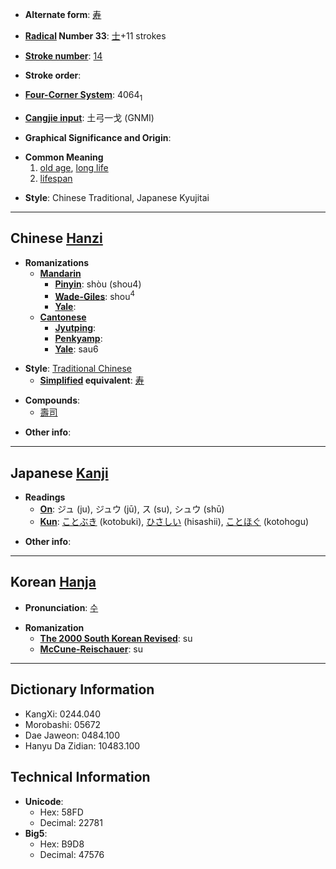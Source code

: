 * '''Alternate form''': [[寿]]

* '''[[Wiktionary:Chinese radical index| Radical]] Number 33''': [[Wiktionary:Chinese radical index 士|士]]+11 strokes

* '''[[Wiktionary:Chinese total strokes index|Stroke number]]''': [[Wiktionary:Chinese total strokes index 14|14]]

* '''Stroke order''': 

* '''[[Wiktionary:Chinese four corner index|Four-Corner System]]''': 4064<sub>1</sub>

* '''[[Wiktionary:Chinese Cangjie index|Cangjie input]]''': 土弓一戈 (GNMI)

* '''Graphical Significance and Origin''': 

* '''Common Meaning'''
*# [[old age]], [[long life]]
*# [[lifespan]]

* '''Style''': Chinese Traditional, Japanese Kyujitai

----

== Chinese [[Hanzi]] ==

* '''Romanizations'''
** '''[[Mandarin]]'''
*** '''[[Pinyin]]''': shòu (shou4)
*** '''[[Wade-Giles]]''': shou<sup>4</sup>
*** '''[[Yale]]''': 
** '''[[Cantonese]]'''
*** '''[[Jyutping]]''':
*** '''[[Penkyamp]]''': 
*** '''[[Yale]]''': sau6

* '''Style''': [[Traditional Chinese]] 
** '''[[Simplified Chinese|Simplified]] equivalent''': [[寿]]

* '''Compounds''':
**[[壽司]]

* '''Other info''': 

----

== Japanese [[Kanji]] ==

* '''Readings'''
** '''[[On]]''': ジュ (ju), ジュウ (jū), ス (su), シュウ (shū)
** '''[[Kun]]''': [[ことぶき]] (kotobuki), [[ひさしい]] (hisashii), [[ことほぐ]] (kotohogu)

* '''Other info''':  

----

== Korean [[Hanja]] ==

* '''Pronunciation''': [[수]]

* '''Romanization'''
** '''[[The 2000 South Korean Revised Romanization|The 2000 South Korean Revised]]''': su
** '''[[McCune-Reischauer]]''': su

----

== Dictionary Information ==

* KangXi: 0244.040
* Morobashi: 05672
* Dae Jaweon: 0484.100
* Hanyu Da Zidian: 10483.100

== Technical Information ==

* '''Unicode''':
** Hex: 58FD
** Decimal: 22781
* '''Big5''':
** Hex: B9D8
** Decimal: 47576